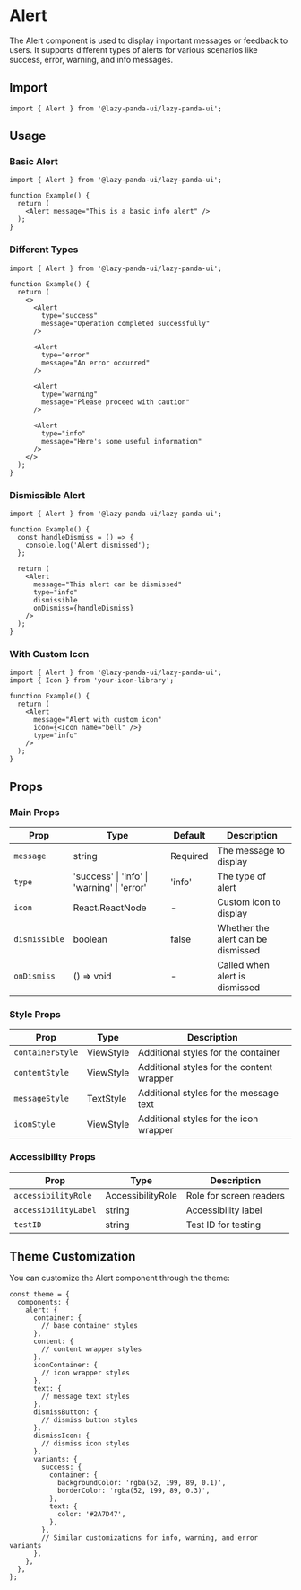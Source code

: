 # Alert

The Alert component is used to display important messages or feedback to users. It supports different types of alerts for various scenarios like success, error, warning, and info messages.

## Import

```tsx
import { Alert } from '@lazy-panda-ui/lazy-panda-ui';
```

## Usage

### Basic Alert

```tsx
import { Alert } from '@lazy-panda-ui/lazy-panda-ui';

function Example() {
  return (
    <Alert message="This is a basic info alert" />
  );
}
```

### Different Types

```tsx
import { Alert } from '@lazy-panda-ui/lazy-panda-ui';

function Example() {
  return (
    <>
      <Alert 
        type="success"
        message="Operation completed successfully"
      />
      
      <Alert 
        type="error"
        message="An error occurred"
      />
      
      <Alert 
        type="warning"
        message="Please proceed with caution"
      />
      
      <Alert 
        type="info"
        message="Here's some useful information"
      />
    </>
  );
}
```

### Dismissible Alert

```tsx
import { Alert } from '@lazy-panda-ui/lazy-panda-ui';

function Example() {
  const handleDismiss = () => {
    console.log('Alert dismissed');
  };

  return (
    <Alert
      message="This alert can be dismissed"
      type="info"
      dismissible
      onDismiss={handleDismiss}
    />
  );
}
```

### With Custom Icon

```tsx
import { Alert } from '@lazy-panda-ui/lazy-panda-ui';
import { Icon } from 'your-icon-library';

function Example() {
  return (
    <Alert
      message="Alert with custom icon"
      icon={<Icon name="bell" />}
      type="info"
    />
  );
}
```

## Props

### Main Props

| Prop | Type | Default | Description |
|------|------|---------|-------------|
| `message` | string | Required | The message to display |
| `type` | 'success' \| 'info' \| 'warning' \| 'error' | 'info' | The type of alert |
| `icon` | React.ReactNode | - | Custom icon to display |
| `dismissible` | boolean | false | Whether the alert can be dismissed |
| `onDismiss` | () => void | - | Called when alert is dismissed |

### Style Props

| Prop | Type | Description |
|------|------|-------------|
| `containerStyle` | ViewStyle | Additional styles for the container |
| `contentStyle` | ViewStyle | Additional styles for the content wrapper |
| `messageStyle` | TextStyle | Additional styles for the message text |
| `iconStyle` | ViewStyle | Additional styles for the icon wrapper |

### Accessibility Props

| Prop | Type | Description |
|------|------|-------------|
| `accessibilityRole` | AccessibilityRole | Role for screen readers |
| `accessibilityLabel` | string | Accessibility label |
| `testID` | string | Test ID for testing |

## Theme Customization

You can customize the Alert component through the theme:

```tsx
const theme = {
  components: {
    alert: {
      container: {
        // base container styles
      },
      content: {
        // content wrapper styles
      },
      iconContainer: {
        // icon wrapper styles
      },
      text: {
        // message text styles
      },
      dismissButton: {
        // dismiss button styles
      },
      dismissIcon: {
        // dismiss icon styles
      },
      variants: {
        success: {
          container: {
            backgroundColor: 'rgba(52, 199, 89, 0.1)',
            borderColor: 'rgba(52, 199, 89, 0.3)',
          },
          text: {
            color: '#2A7D47',
          },
        },
        // Similar customizations for info, warning, and error variants
      },
    },
  },
};
```
